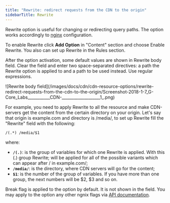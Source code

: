 ---
title: "Rewrite: redirect requests from the CDN to the origin"
sidebarTitle: Rewrite
---

Rewrite option is useful for changing or redirecting query paths. The option works accordingly to [nginx](https://nginx.ru/en/docs/http/ngx_http_rewrite_module.html) configuration.

To enable Rewrite click **Add Option** in "Content" section and choose Enable Rewrite. You also can set up Rewrite in the Rules section.

After the option activation, some default values are shown in Rewrite body field. Clear the field and enter two space-separated directives: a path the Rewrite option is applied to and a path to be used instead. Use regular expressions. 


<Frame>![Rewrite body field](/images/docs/cdn/cdn-resource-options/rewrite-redirect-requests-from-the-cdn-to-the-origin/Screenshot-2018-1-7_G-Core_Labs___________CDN-___________________1_.png)</Frame>



For example, you need to apply Rewrite to all the resource and make CDN-servers get the content from the certain directory on your origin. Let's say that origin is example.com and directory is /media/, to set up Rewrite fill the "Rewrite" field with the following:

```
/(.*) /media/$1
```

where:

  * **`/(.)`**: is the group of variables for which one Rewrite is applied. With this (.) group Rewrite; will be applied for all of the possible variants which can appear after / in example.com/;
  * **`/media/`**: is the directory, where CDN servers will go for the content;
  * **`$1`**: is the number of the group of variables. If you have more than one group, the next numbers will be $2, $3 and so on.



Break flag is applied to the option by default. It is not shown in the field. You may apply to the option any other ngnix flags via [API documentation](https://api.gcore.com/docs/cdn#tag/Resources).